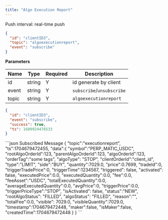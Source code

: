 ```yaml
---
title: "Algo Execution Report"
---
```


Push interval: real-time push

```json
{
  "id": "clientID3",
  "topic": "algoexecutionreport",
  "event": "subscribe"
}
```

**Parameters**

| Name  | Type   | Required | Description               |
| ----- | ------ | -------- | ------------------------- |
| id    | string | Y        | id generate by client     |
| event | string | Y        | `subscribe`/`unsubscribe` |
| topic | string | Y        | `algoexecutionreport`     |

<RequestExample>

```json Response
{
  "id": "clientID3",
  "event": "subscribe",
  "success": true,
  "ts": 1609924478533
}
```

</RequestExample>
<ResponseExample>
```json Subscribed Message
{
   "topic":"executionreport",
   "ts":1704679472455,
   "data":{
      "symbol":"PERP_MATIC_USDC",
      "rootAlgoOrderId":123,
      "parentAlgoOrderId":123,
      "algoOrderId":123,
      "orderTag":"some tags",
      "algoType": "STOP",
      "clientOrderId":"client_id",
      "type":"LIMIT",
      "side":"BUY",
      "quantity":7029.0,
      "price":0.7699,
      "tradeId":0,
      "triggerTradePrice":0,
      "triggerTime":1234567,
      "triggered": false,
      "activated": false,
      "executedPrice":0.0,
      "executedQuantity":0.0,
      "fee":0.0,
      "feeAsset":"USDC",
      "totalExecutedQuantity":0.0,
      "averageExecutedQuantity":0.0,
      "avgPrice":0,
      "triggerPrice":0.0,
      "triggerPriceType":"STOP",
      "isActivated": false,
      "status":"NEW",
      "rootAlgoStatus": "FILLED",
      "algoStatus": "FILLED",
      "reason":"",
      "totalFee":0.0,
      "visible": 7029.0,
      "visibleQuantity":7029.0,
      "timestamp":1704679472448,
      "maker":false,
      "isMaker":false,
      "createdTime":1704679472448
   }
}
```
</ResponseExample>
